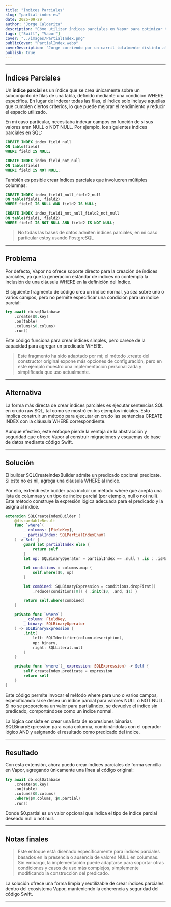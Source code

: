 ```yaml
---
title: "Índices Parciales"
slug: "partial-index-es"
date: 2025-09-29
author: "Jorge Calderita"
description: "Cómo utilizar índices parciales en Vapor para optimizar tus tablas"
tags: ["Swift", "Vapor"]
cover: "../images/PartialIndex.png"
publicCover: "PartialIndex.webp"
coverDescription: "Jorge corriendo por un carril totalmente distinto al de los demás corredores, con un bocadillo que dice Partial Index"
publish: true
---
```

---

## Índices Parciales

Un **índice parcial** es un índice que se crea únicamente sobre un subconjunto de filas de una tabla, definido mediante una condición <span class="high">WHERE</span> específica. En lugar de indexar todas las filas, el índice solo incluye aquellas que cumplen ciertos criterios, lo que puede mejorar el rendimiento y reducir el espacio utilizado.

En mi caso particular, necesitaba indexar campos en función de si sus valores eran <span class="high">NULL</span> o <span class="high">NOT NULL</span>. Por ejemplo, los siguientes índices parciales en SQL:

```sql
CREATE INDEX index_field_null 
ON table(field) 
WHERE field IS NULL;

CREATE INDEX index_field_not_null 
ON table(field) 
WHERE field IS NOT NULL;
```

También es posible crear índices parciales que involucren múltiples columnas:

```sql
CREATE INDEX index_field1_null_field2_null 
ON table(field1, field2) 
WHERE field1 IS NULL AND field2 IS NULL;

CREATE INDEX index_field1_not_null_field2_not_null 
ON table(field1, field2) 
WHERE field1 IS NOT NULL AND field2 IS NOT NULL;
```

> No todas las bases de datos admiten índices parciales, en mi caso particular estoy usando <span class="high">PostgreSQL</span>

---

## Problema

Por defecto, Vapor no ofrece soporte directo para la creación de índices parciales, ya que la generación estándar de índices no contempla la inclusión de una cláusula <span class="high">WHERE</span> en la definición del índice.

El siguiente fragmento de código crea un índice normal, ya sea sobre uno o varios campos, pero no permite especificar una condición para un índice parcial:

```swift
try await db.sqlDatabase
    .create($0.key)
    .on(table)
    .colums($0.colums)
    .run()
```

Este código funciona para crear índices simples, pero carece de la capacidad para agregar un predicado <span class="high">WHERE</span>.

> Este fragmento ha sido adaptado por mí; el método <span class="high">.create</span> del constructor original expone más opciones de configuración, pero en este ejemplo muestro una implementación personalizada y simplificada que uso actualmente.

---

## Alternativa

La forma más directa de crear índices parciales es ejecutar sentencias SQL en crudo <span class="high">raw SQL</span>, tal como se mostró en los ejemplos iniciales. Esto implica construir un método para ejecutar en crudo las sentencias <span class="high">CREATE INDEX</span> con la cláusula <span class="high">WHERE</span> correspondiente.

Aunque efectivo, este enfoque pierde la ventaja de la abstracción y seguridad que ofrece Vapor al construir migraciones y esquemas de base de datos mediante código Swift.

---

## Solución

El builder <span class="high">SQLCreateIndexBuilder</span> admite un predicado opcional <span class="high">predicate</span>. Si este no es <span class="high">nil</span>, agrega una cláusula <span class="high">WHERE</span> al índice.

Por ello, extendí este builder para incluir un método <span class="high">where</span> que acepta una lista de columnas y un tipo de índice parcial (por ejemplo, <span class="high">null</span> o <span class="high">not null</span>). Este método construye la expresión lógica adecuada para el predicado y la asigna al índice.

```swift
extension SQLCreateIndexBuilder {
    @discardableResult
    func `where`(
        _ columns: [FieldKey],
        _ partialIndex: SQLPartialIndexEnum?
    ) -> Self {
        guard let partialIndex else {
            return self
        }
        let op: SQLBinaryOperator = partialIndex == .null ? .is : .isNot

        let conditions = columns.map {
            self.where($0, op)
        }

        let combined: SQLBinaryExpression = conditions.dropFirst()
            .reduce(conditions[0]) { .init($0, .and, $1) }

        return self.where(combined)
    }

    private func `where`(
        _ column: FieldKey,
        _ binary: SQLBinaryOperator
    ) -> SQLBinaryExpression {
        .init(
            left: SQLIdentifier(column.description),
            op: binary,
            right: SQLLiteral.null
        )
    }

    private func `where`(_ expression: SQLExpression) -> Self {
        self.createIndex.predicate = expression
        return self
    }
}
```

Este código permite invocar el método <span class="high">where</span> para uno o varios campos, especificando si se desea un índice parcial para valores <span class="high">NULL</span> o <span class="high">NOT NULL</span>. Si no se proporciona un valor para <span class="high">partialIndex</span>, se devuelve el índice sin predicado, comportándose como un índice normal.

La lógica consiste en crear una lista de expresiones binarias <span class="high">SQLBinaryExpression</span> para cada columna, combinándolas con el operador lógico <span class="high">AND</span> y asignando el resultado como predicado del índice.

---

## Resultado

Con esta extensión, ahora puedo crear índices parciales de forma sencilla en Vapor, agregando únicamente una línea al código original:

```swift
try await db.sqlDatabase
    .create($0.key)
    .on(table)
    .colums($0.colums)
    .where($0.colums, $0.partial)
    .run()
```

Donde <span class="high">$0.partial</span> es un valor opcional que indica el tipo de índice parcial deseado <span class="high">null</span> o <span class="high">not null</span>.

---

## Notas finales

> Este enfoque está diseñado específicamente para índices parciales basados en la presencia o ausencia de valores <span class="high">NULL</span> en columnas. Sin embargo, la implementación puede adaptarse para soportar otras condiciones y casos de uso más complejos, simplemente modificando la construcción del predicado.

La solución ofrece una forma limpia y reutilizable de crear índices parciales dentro del ecosistema Vapor, manteniendo la coherencia y seguridad del código Swift.

---